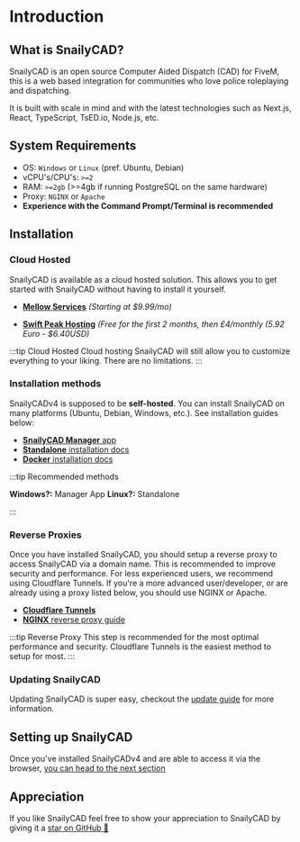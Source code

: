 # Introduction

## What is SnailyCAD?

SnailyCAD is an open source Computer Aided Dispatch (CAD) for FiveM,
this is a web based integration for communities who love police roleplaying and dispatching.

It is built with scale in mind and with the latest technologies such as Next.js, React, TypeScript, TsED.io, Node.js, etc.

## System Requirements

- OS: `Windows` or `Linux` (pref. Ubuntu, Debian)
- vCPU's/CPU's: `>=2`
- RAM: `>=2gb` (>=4gb if running PostgreSQL on the same hardware)
- Proxy: `NGINX` or `Apache`
- **Experience with the Command Prompt/Terminal is recommended**

## Installation

### Cloud Hosted

SnailyCAD is available as a cloud hosted solution. This allows you to get started with SnailyCAD without having to install it yourself.

- [**Mellow Services**](https://mellowservices.com/snailycad/) _(Starting at $9.99/mo)_

- [**Swift Peak Hosting**](https://store.swiftpeakhosting.co.uk/store/view/37) _(Free for the first 2 months, then £4/monthly (5.92 Euro - $6.40USD)_

:::tip Cloud Hosted
Cloud hosting SnailyCAD will still allow you to customize everything to your liking. There are no limitations.
:::

### Installation methods

SnailyCADv4 is supposed to be **self-hosted**. You can install SnailyCAD on many platforms (Ubuntu, Debian, Windows, etc.).
See installation guides below:

- [**SnailyCAD Manager** app](/docs/installations/methods/manager)
- [**Standalone** installation docs](/docs/installations/methods/standalone)
- [**Docker** installation docs](/docs/installations/methods/docker)

:::tip Recommended methods

**Windows?:** Manager App
**Linux?:** Standalone

:::

### Reverse Proxies

Once you have installed SnailyCAD, you should setup a reverse proxy to access SnailyCAD via a domain name.
This is recommended to improve security and performance. For less experienced users, we recommend using Cloudflare Tunnels. If you're a more advanced user/developer, or are already using a proxy listed below, you should use NGINX or Apache.

- [**Cloudflare Tunnels**](/docs/installations/reverse-proxies/cf-tunnels)
- [**NGINX** reverse proxy guide](/docs/installations/reverse-proxies/nginx)

:::tip Reverse Proxy
This step is recommended for the most optimal performance and security. Cloudflare Tunnels is the easiest method to setup for most.
:::

### Updating SnailyCAD

Updating SnailyCAD is super easy, checkout the [update guide](/docs/installations/updating) for more information.

## Setting up SnailyCAD

Once you've installed SnailyCADv4 and are able to access it via the browser, [you can head to the next section](/docs/getting-started/setup)

## Appreciation

If you like SnailyCAD feel free to show your appreciation to SnailyCAD by giving it a [star on GitHub 🌟](https://github.com/SnailyCAD/snaily-cadv4)
